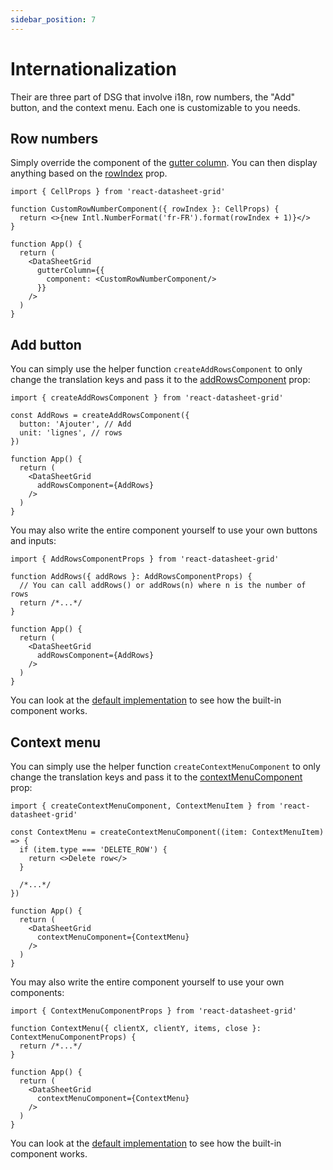 ```yaml
---
sidebar_position: 7
---
```


# Internationalization

Their are three part of DSG that involve i18n, row numbers, the "Add" button, and the context menu. Each one is
customizable to you needs.

## Row numbers

Simply override the component of the [gutter column](../api-reference/props#guttercolumn).
You can then display anything based on the [rowIndex](../api-reference/cell-components#rowindex) prop.

```tsx
import { CellProps } from 'react-datasheet-grid'

function CustomRowNumberComponent({ rowIndex }: CellProps) {
  return <>{new Intl.NumberFormat('fr-FR').format(rowIndex + 1)}</>
}

function App() {
  return (
    <DataSheetGrid
      gutterColumn={{
        component: <CustomRowNumberComponent/>
      }}
    />
  )
}
```

## Add button
You can simply use the helper function `createAddRowsComponent` to only change the translation keys and pass it to the [addRowsComponent](./api-reference/props#addrowscomponent) prop:

```tsx
import { createAddRowsComponent } from 'react-datasheet-grid'

const AddRows = createAddRowsComponent({
  button: 'Ajouter', // Add
  unit: 'lignes', // rows
})

function App() {
  return (
    <DataSheetGrid
      addRowsComponent={AddRows}
    />
  )
}
```

You may also write the entire component yourself to use your own buttons and inputs:

```tsx
import { AddRowsComponentProps } from 'react-datasheet-grid'

function AddRows({ addRows }: AddRowsComponentProps) {
  // You can call addRows() or addRows(n) where n is the number of rows
  return /*...*/
}

function App() {
  return (
    <DataSheetGrid
      addRowsComponent={AddRows}
    />
  )
}
```

You can look at the [default implementation](https://github.com/nick-keller/react-datasheet-grid/blob/master/src/components/AddRows.tsx)
to see how the built-in component works.

## Context menu
You can simply use the helper function `createContextMenuComponent` to only change the translation keys and pass it to the [contextMenuComponent](./http://localhost:3000/docs/api-reference/props#contextmenucomponent) prop:

```tsx
import { createContextMenuComponent, ContextMenuItem } from 'react-datasheet-grid'

const ContextMenu = createContextMenuComponent((item: ContextMenuItem) => {
  if (item.type === 'DELETE_ROW') {
    return <>Delete row</>
  }
  
  /*...*/
})

function App() {
  return (
    <DataSheetGrid
      contextMenuComponent={ContextMenu}
    />
  )
}
```

You may also write the entire component yourself to use your own components:

```tsx
import { ContextMenuComponentProps } from 'react-datasheet-grid'

function ContextMenu({ clientX, clientY, items, close }: ContextMenuComponentProps) {
  return /*...*/
}

function App() {
  return (
    <DataSheetGrid
      contextMenuComponent={ContextMenu}
    />
  )
}
```

You can look at the [default implementation](https://github.com/nick-keller/react-datasheet-grid/blob/master/src/components/AddRows.tsx)
to see how the built-in component works.